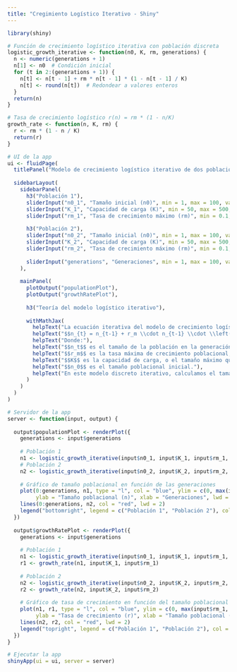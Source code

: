 ```yaml
---
title: "Cregimiento Logístico Iterativo - Shiny"
---
```


```r
library(shiny)

# Función de crecimiento logístico iterativa con población discreta
logistic_growth_iterative <- function(n0, K, rm, generations) {
  n <- numeric(generations + 1)
  n[1] <- n0  # Condición inicial
  for (t in 2:(generations + 1)) {
    n[t] <- n[t - 1] + rm * n[t - 1] * (1 - n[t - 1] / K)
    n[t] <- round(n[t])  # Redondear a valores enteros
  }
  return(n)
}

# Tasa de crecimiento logístico r(n) = rm * (1 - n/K)
growth_rate <- function(n, K, rm) {
  r <- rm * (1 - n / K)
  return(r)
}

# UI de la app
ui <- fluidPage(
  titlePanel("Modelo de crecimiento logístico iterativo de dos poblaciones"),
  
  sidebarLayout(
    sidebarPanel(
      h3("Población 1"),
      sliderInput("n0_1", "Tamaño inicial (n0)", min = 1, max = 100, value = 10),
      sliderInput("K_1", "Capacidad de carga (K)", min = 50, max = 500, value = 300),
      sliderInput("rm_1", "Tasa de crecimiento máximo (rm)", min = 0.1, max = 4, value = 0.5, step = 0.1),
      
      h3("Población 2"),
      sliderInput("n0_2", "Tamaño inicial (n0)", min = 1, max = 100, value = 10),
      sliderInput("K_2", "Capacidad de carga (K)", min = 50, max = 500, value = 300),
      sliderInput("rm_2", "Tasa de crecimiento máximo (rm)", min = 0.1, max = 4, value = 0.5, step = 0.1),
      
      sliderInput("generations", "Generaciones", min = 1, max = 100, value = 50)
    ),
    
    mainPanel(
      plotOutput("populationPlot"),
      plotOutput("growthRatePlot"),
      
      h3("Teoría del modelo logístico iterativo"),
      
      withMathJax(
        helpText("La ecuación iterativa del modelo de crecimiento logístico está dada por:"),
        helpText("$$n_{t} = n_{t-1} + r_m \\cdot n_{t-1} \\cdot \\left(1 - \\frac{n_{t-1}}{K}\\right)$$"),
        helpText("Donde:"),
        helpText("$$n_t$$ es el tamaño de la población en la generación $$t$$,"),
        helpText("$$r_m$$ es la tasa máxima de crecimiento poblacional,"),
        helpText("$$K$$ es la capacidad de carga, o el tamaño máximo que puede alcanzar la población."),
        helpText("$$n_0$$ es el tamaño poblacional inicial."),
        helpText("En este modelo discreto iterativo, calculamos el tamaño poblacional $$n_t$$ en función de $$n_{t-1}$$ en cada paso.")
      )
    )
  )
)

# Servidor de la app
server <- function(input, output) {
  
  output$populationPlot <- renderPlot({
    generations <- input$generations
    
    # Población 1
    n1 <- logistic_growth_iterative(input$n0_1, input$K_1, input$rm_1, generations)
    # Población 2
    n2 <- logistic_growth_iterative(input$n0_2, input$K_2, input$rm_2, generations)
    
    # Gráfico de tamaño poblacional en función de las generaciones
    plot(0:generations, n1, type = "l", col = "blue", ylim = c(0, max(input$K_1, input$K_2)),
         ylab = "Tamaño poblacional (n)", xlab = "Generaciones", lwd = 2)
    lines(0:generations, n2, col = "red", lwd = 2)
    legend("bottomright", legend = c("Población 1", "Población 2"), col = c("blue", "red"), lwd = 2)
  })
  
  output$growthRatePlot <- renderPlot({
    generations <- input$generations
    
    # Población 1
    n1 <- logistic_growth_iterative(input$n0_1, input$K_1, input$rm_1, generations)
    r1 <- growth_rate(n1, input$K_1, input$rm_1)
    
    # Población 2
    n2 <- logistic_growth_iterative(input$n0_2, input$K_2, input$rm_2, generations)
    r2 <- growth_rate(n2, input$K_2, input$rm_2)
    
    # Gráfico de tasa de crecimiento en función del tamaño poblacional
    plot(n1, r1, type = "l", col = "blue", ylim = c(0, max(input$rm_1, input$rm_2)),
         ylab = "Tasa de crecimiento (r)", xlab = "Tamaño poblacional (n)", lwd = 2)
    lines(n2, r2, col = "red", lwd = 2)
    legend("topright", legend = c("Población 1", "Población 2"), col = c("blue", "red"), lwd = 2)
  })
}

# Ejecutar la app
shinyApp(ui = ui, server = server)
```

